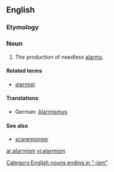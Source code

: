 ==English==
===Etymology===
{{suffix|alarm|ism}}

===Noun===
{{wikipedia}}
{{en-noun|-}}

# The production of needless [[alarm]]s.

====Related terms====
*[[alarmist]]

====Translations====
{{trans-top|production of needless alarms}}
*German: [[Alarmismus]] {{m}}
{{trans-mid}}
{{trans-bottom}}

====See also====
*[[scaremonger]]

[[Category:English nouns ending in "-ism"]]

[[ar:alarmism]]
[[vi:alarmism]]